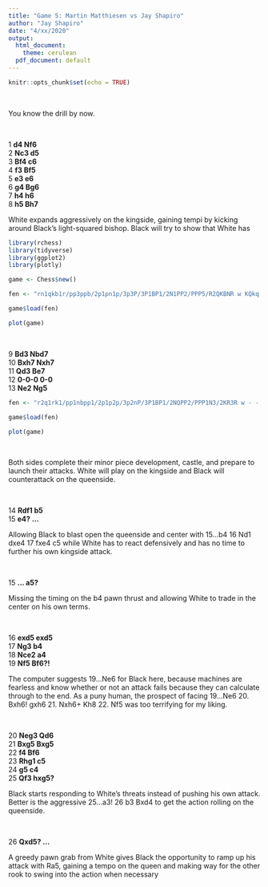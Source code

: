 ---
title: "Game 5: Martin Matthiesen vs Jay Shapiro"
author: "Jay Shapiro"
date: "4/xx/2020"
output: 
  html_document:
    theme: cerulean
  pdf_document: default
---

```{r setup, include=FALSE}
knitr::opts_chunk$set(echo = TRUE)
```

<br>

You know the drill by now.

<br>

1 **d4 Nf6**<br>
2 **Nc3 d5**<br>
3 **Bf4 c6**<br>
4 **f3 Bf5**<br>
5 **e3 e6**<br>
6 **g4 Bg6**<br>
7 **h4 h6**<br>
8 **h5 Bh7**<br>

White expands aggressively on the kingside, gaining tempi by kicking around Black's light-squared bishop. Black will try to show that White has

```{r echo = FALSE, warning = FALSE, message = FALSE, include = FALSE}
library(rchess)
library(tidyverse)
library(ggplot2)
library(plotly)

game <- Chess$new()

fen <- "rn1qkb1r/pp3ppb/2p1pn1p/3p3P/3P1BP1/2N1PP2/PPP5/R2QKBNR w KQkq - 1 9"

game$load(fen)
```
```{r echo = FALSE, warning = FALSE, message = FALSE}

plot(game)

```

<br>

9 **Bd3 Nbd7**<br>
10 **Bxh7 Nxh7**<br>
11 **Qd3 Be7**<br>
12 **0-0-0 0-0**<br>
13 **Ne2 Ng5**<br>

```{r echo = FALSE, warning = FALSE, message = FALSE, include = FALSE}
fen <- "r2q1rk1/pp1nbpp1/2p1p2p/3p2nP/3P1BP1/2NQPP2/PPP1N3/2KR3R w - - 6 14"

game$load(fen)

```

```{r echo = FALSE, warning = FALSE, message = FALSE}

plot(game)

```

<br>

Both sides complete their minor piece development, castle, and prepare to launch their attacks. White will play on the kingside and Black will counterattack on the queenside.

<br>

14 **Rdf1 b5**<br>
15 **e4? ...**<br>

Allowing Black to blast open the queenside and center with 15...b4 16 Nd1 dxe4 17 fxe4 c5 while White has to react defensively and has no time to further his own kingside attack.

<br>

15 **... a5?**<br>

Missing the timing on the b4 pawn thrust and allowing White to trade in the center on his own terms.

<br>

16 **exd5 exd5**<br>
17 **Ng3 b4**<br>
18 **Nce2 a4**<br>
19 **Nf5 Bf6?!**<br>

The computer suggests 19...Ne6 for Black here, because machines are fearless and know whether or not an attack fails because they can calculate through to the end. As a puny human, the prospect of facing 19...Ne6 20. Bxh6! gxh6 21. Nxh6+ Kh8 22. Nf5 was too terrifying for my liking.

<br>

20 **Neg3 Qd6**<br>
21 **Bxg5 Bxg5**<br>
22 **f4 Bf6**<br>
23 **Rhg1 c5**<br>
24 **g5 c4**<br>
25 **Qf3 hxg5?**<br>

Black starts responding to White's threats instead of pushing his own attack. Better is the aggressive 25...a3! 26 b3 Bxd4 to get the action rolling on the queenside.

<br>

26 **Qxd5? ...**<br>

A greedy pawn grab from White gives Black the opportunity to ramp up his attack with Ra5, gaining a tempo on the queen and making way for the other rook to swing into the action when necessary
